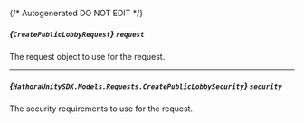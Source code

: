 {/* Autogenerated DO NOT EDIT  */}

##### *{`CreatePublicLobbyRequest`}* `request`
The request object to use for the request.
<Collapsible openLabel={Labels.showProperties} closeLabel={Labels.hideProperties}>
    <CreatePublicLobbyRequest/>
</Collapsible>

---
##### *{`HathoraUnitySDK.Models.Requests.CreatePublicLobbySecurity`}* `security`
The security requirements to use for the request.
<Collapsible openLabel={Labels.showProperties} closeLabel={Labels.hideProperties}>
    <CreatePublicLobbySecurity/>
</Collapsible>



